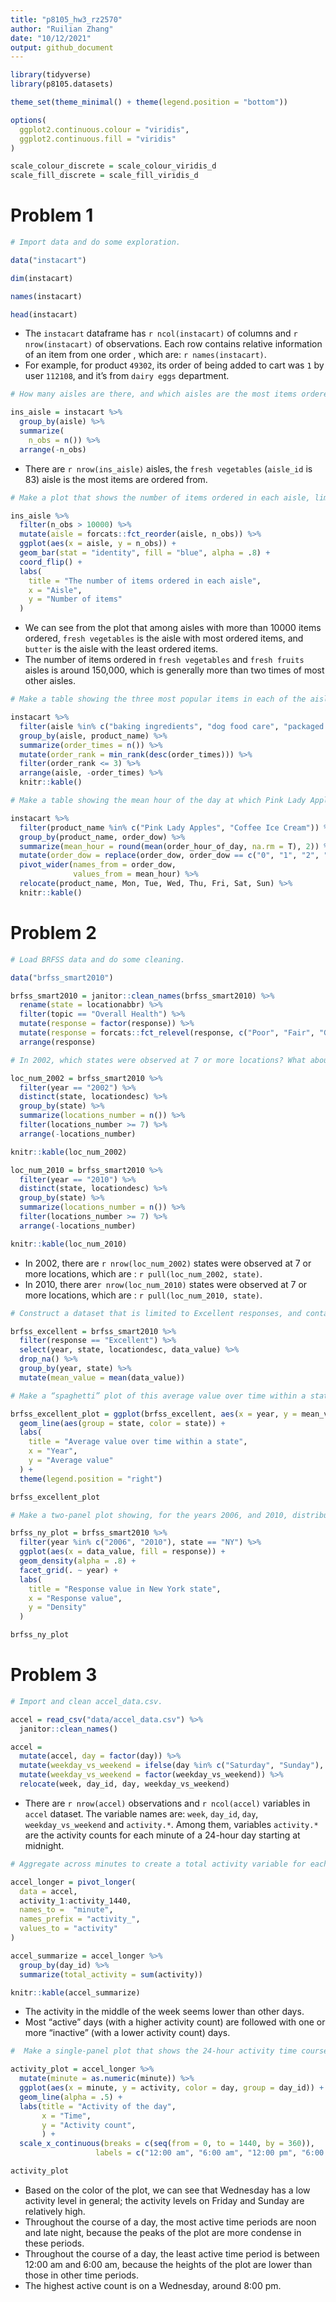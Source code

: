```yaml
---
title: "p8105_hw3_rz2570"
author: "Ruilian Zhang"
date: "10/12/2021"
output: github_document
---
```


```r
library(tidyverse)
library(p8105.datasets)

theme_set(theme_minimal() + theme(legend.position = "bottom"))

options(
  ggplot2.continuous.colour = "viridis",
  ggplot2.continuous.fill = "viridis"
)

scale_colour_discrete = scale_colour_viridis_d
scale_fill_discrete = scale_fill_viridis_d
```


# Problem 1

```r
# Import data and do some exploration.

data("instacart")

dim(instacart)

names(instacart)

head(instacart) 
```

* The `instacart` dataframe has `r ncol(instacart)` of columns and `r nrow(instacart)` of observations. Each row contains relative information of an item from one order , which are: `r names(instacart)`.  
* For example, for product `49302`, its order of being added to cart was `1` by user `112108`, and it's from `dairy eggs` department.  

```r
# How many aisles are there, and which aisles are the most items ordered from?

ins_aisle = instacart %>% 
  group_by(aisle) %>% 
  summarize(
    n_obs = n()) %>% 
  arrange(-n_obs)
```

* There are `r nrow(ins_aisle)` aisles, the `fresh vegetables`  (`aisle_id` is 83) aisle is the most items are ordered from.

```r
# Make a plot that shows the number of items ordered in each aisle, limiting this to aisles with more than 10000 items ordered.

ins_aisle %>% 
  filter(n_obs > 10000) %>% 
  mutate(aisle = forcats::fct_reorder(aisle, n_obs)) %>% 
  ggplot(aes(x = aisle, y = n_obs)) +
  geom_bar(stat = "identity", fill = "blue", alpha = .8) +
  coord_flip() +
  labs(
    title = "The number of items ordered in each aisle",
    x = "Aisle",
    y = "Number of items"
  )
```

* We can see from the plot that among aisles with more than 10000 items ordered, `fresh vegetables` is the aisle with most ordered items, and `butter` is the aisle with the least ordered items.  
* The number of items ordered in `fresh vegetables` and `fresh fruits` aisles is around 150,000, which is generally more than two times of most other aisles.

```r
# Make a table showing the three most popular items in each of the aisles “baking ingredients”, “dog food care”, and “packaged vegetables fruits”.

instacart %>%
  filter(aisle %in% c("baking ingredients", "dog food care", "packaged vegetables fruits")) %>% 
  group_by(aisle, product_name) %>% 
  summarize(order_times = n()) %>% 
  mutate(order_rank = min_rank(desc(order_times))) %>% 
  filter(order_rank <= 3) %>% 
  arrange(aisle, -order_times) %>% 
  knitr::kable()
```

```r
# Make a table showing the mean hour of the day at which Pink Lady Apples and Coffee Ice Cream are ordered on each day of the week.

instacart %>% 
  filter(product_name %in% c("Pink Lady Apples", "Coffee Ice Cream")) %>%
  group_by(product_name, order_dow) %>% 
  summarize(mean_hour = round(mean(order_hour_of_day, na.rm = T), 2)) %>% 
  mutate(order_dow = replace(order_dow, order_dow == c("0", "1", "2", "3", "4", "5", "6"), c("Sun", "Mon", "Tue", "Wed", "Thu", "Fri", "Sat"))) %>% 
  pivot_wider(names_from = order_dow,
              values_from = mean_hour) %>% 
  relocate(product_name, Mon, Tue, Wed, Thu, Fri, Sat, Sun) %>% 
  knitr::kable()
```



# Problem 2

```r
# Load BRFSS data and do some cleaning.

data("brfss_smart2010")

brfss_smart2010 = janitor::clean_names(brfss_smart2010) %>% 
  rename(state = locationabbr) %>% 
  filter(topic == "Overall Health") %>% 
  mutate(response = factor(response)) %>% 
  mutate(response = forcats::fct_relevel(response, c("Poor", "Fair", "Good", "Very good", "Excellent"))) %>% 
  arrange(response)
```

```r
# In 2002, which states were observed at 7 or more locations? What about in 2010?

loc_num_2002 = brfss_smart2010 %>% 
  filter(year == "2002") %>% 
  distinct(state, locationdesc) %>% 
  group_by(state) %>% 
  summarize(locations_number = n()) %>% 
  filter(locations_number >= 7) %>% 
  arrange(-locations_number)

knitr::kable(loc_num_2002)

loc_num_2010 = brfss_smart2010 %>% 
  filter(year == "2010") %>%
  distinct(state, locationdesc) %>% 
  group_by(state) %>% 
  summarize(locations_number = n()) %>% 
  filter(locations_number >= 7) %>% 
  arrange(-locations_number)

knitr::kable(loc_num_2010)
```

* In 2002, there are `r nrow(loc_num_2002)` states were observed at 7 or more locations, which are : `r pull(loc_num_2002, state)`.  
* In 2010, there are`r nrow(loc_num_2010)` states were observed at 7 or more locations, which are : `r pull(loc_num_2010, state)`. 

```r
# Construct a dataset that is limited to Excellent responses, and contains, year, state, and a variable that averages the data_value across locations within a state.

brfss_excellent = brfss_smart2010 %>% 
  filter(response == "Excellent") %>% 
  select(year, state, locationdesc, data_value) %>% 
  drop_na() %>% 
  group_by(year, state) %>% 
  mutate(mean_value = mean(data_value))

# Make a “spaghetti” plot of this average value over time within a state.

brfss_excellent_plot = ggplot(brfss_excellent, aes(x = year, y = mean_value)) +
  geom_line(aes(group = state, color = state)) +
  labs(
    title = "Average value over time within a state",
    x = "Year",
    y = "Average value"
  ) +
  theme(legend.position = "right")

brfss_excellent_plot
```

```r
# Make a two-panel plot showing, for the years 2006, and 2010, distribution of data_value for responses (“Poor” to “Excellent”) among locations in NY State.

brfss_ny_plot = brfss_smart2010 %>% 
  filter(year %in% c("2006", "2010"), state == "NY") %>% 
  ggplot(aes(x = data_value, fill = response)) +
  geom_density(alpha = .8) +
  facet_grid(. ~ year) +
  labs(
    title = "Response value in New York state",
    x = "Response value",
    y = "Density"
  )

brfss_ny_plot
```



# Problem 3

```r
# Import and clean accel_data.csv.

accel = read_csv("data/accel_data.csv") %>% 
  janitor::clean_names()

accel = 
  mutate(accel, day = factor(day)) %>% 
  mutate(weekday_vs_weekend = ifelse(day %in% c("Saturday", "Sunday"), "weekend", "weekday")) %>% 
  mutate(weekday_vs_weekend = factor(weekday_vs_weekend)) %>% 
  relocate(week, day_id, day, weekday_vs_weekend)
```

* There are `r nrow(accel)` observations and `r ncol(accel)` variables in `accel` dataset. The variable names are: `week`, `day_id`, `day`, `weekday_vs_weekend` and `activity.*`. Among them, variables `activity.*` are the activity counts for each minute of a 24-hour day starting at midnight.

```r
# Aggregate across minutes to create a total activity variable for each day, and create a table showing these totals.

accel_longer = pivot_longer(
  data = accel,
  activity_1:activity_1440,
  names_to =  "minute",
  names_prefix = "activity_",
  values_to = "activity"
)

accel_summarize = accel_longer %>% 
  group_by(day_id) %>% 
  summarize(total_activity = sum(activity))

knitr::kable(accel_summarize)
```

* The activity in the middle of the week seems lower than other days.  
* Most "active" days (with a higher activity count) are followed with one or more "inactive" (with a lower activity count) days.  


```r
#  Make a single-panel plot that shows the 24-hour activity time courses for each day and use color to indicate day of the week.

activity_plot = accel_longer %>%
  mutate(minute = as.numeric(minute)) %>% 
  ggplot(aes(x = minute, y = activity, color = day, group = day_id)) +
  geom_line(alpha = .5) +
  labs(title = "Activity of the day",
       x = "Time",
       y = "Activity count",
       ) +
  scale_x_continuous(breaks = c(seq(from = 0, to = 1440, by = 360)),
                   labels = c("12:00 am", "6:00 am", "12:00 pm", "6:00 pm", "11:59 pm"))

activity_plot
```

* Based on the color of the plot, we can see that Wednesday has a low activity level in general; the activity levels on Friday and Sunday are relatively high.  
* Throughout the course of a day, the most active time periods are noon and late night, because the peaks of the plot are more condense in these periods.  
* Throughout the course of a day, the least active time period is between 12:00 am and 6:00 am, because the heights of the plot are lower than those in other time periods.  
* The highest active count is on a Wednesday, around 8:00 pm.